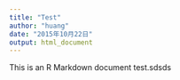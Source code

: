 ```yaml
---
title: "Test"
author: "huang"
date: "2015年10月22日"
output: html_document
---
```


This is an R Markdown document test.sdsds